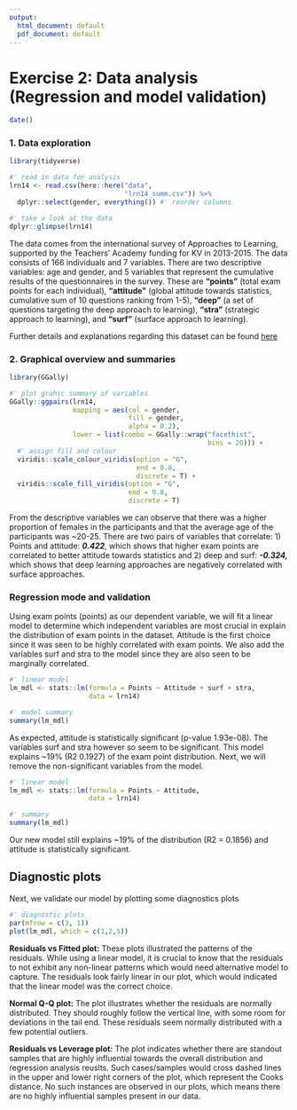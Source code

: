 ```yaml
---
output:
  html_document: default
  pdf_document: default
---
```


# Exercise 2: Data analysis (Regression and model validation)

```r
date()
```

### 1. Data exploration

```r
library(tidyverse)

#' read in data for analysis
lrn14 <- read.csv(here::here("data", 
                             "lrn14_summ.csv")) %>%
  dplyr::select(gender, everything()) #' reorder columns

#' take a look at the data
dplyr::glimpse(lrn14)
```

The data comes from the international survey of Approaches to Learning, supported by the Teachers' Academy funding for KV in 2013-2015. The data consists of 166 individuals and 7 variables. There are two descriptive variables: age and gender, and 5 variables that represent the cumulative results of the questionnaires in the survey. These are **"points"** (total exam points for each individual), **"attitude"** (global attitude towards statistics, cumulative sum of 10 questions ranking from 1-5), **"deep"** (a set of questions targeting the deep approach to learning), **"stra"** (strategic approach to learning), and **"surf"** (surface approach to learning).

Further details and explanations regarding this dataset can be found [here](https://www.mv.helsinki.fi/home/kvehkala/JYTmooc/JYTOPKYS3-meta.txt)

### 2. Graphical overview and summaries

```r
library(GGally)

#' plot grahic summary of variables
GGally::ggpairs(lrn14, 
                mapping = aes(col = gender, 
                              fill = gender,
                              alpha = 0.2), 
                lower = list(combo = GGally::wrap("facethist", 
                                                  bins = 20))) +
  #' assign fill and colour
  viridis::scale_colour_viridis(option = "G",
                                end = 0.8,
                                discrete = T) +
  viridis::scale_fill_viridis(option = "G",
                              end = 0.8,
                              discrete = T)

```

From the descriptive variables we can observe that there was a higher proportion of females in the participants and that the average age of the participants was \~20-25. There are two pairs of variables that correlate: 1) Points and attitude: ***0.422***, which shows that higher exam points are correlated to better attitude towards statistics and 2) deep and surf: ***-0.324,*** which shows that deep learning approaches are negatively correlated with surface approaches.

### Regression mode and validation

Using exam points (points) as our dependent variable, we will fit a linear model to determine which independent variables are most crucial in explain the distribution of exam points in the dataset. Attitude is the first choice since it was seen to be highly correlated with exam points. We also add the variables surf and stra to the model since they are also seen to be marginally correlated.

```r
#' linear model
lm_mdl <- stats::lm(formula = Points ~ Attitude + surf + stra, 
                    data = lrn14)

#' model summary
summary(lm_mdl)
```

As expected, attitude is statistically significant (p-value 1.93e-08). The variables surf and stra however so seem to be significant. This model explains \~19% (R2 0.1927) of the exam point distribution. Next, we will remove the non-significant variables from the model.

```r
#' linear model
lm_mdl <- stats::lm(formula = Points ~ Attitude, 
                    data = lrn14)

#' summary
summary(lm_mdl)

```

Our new model still explains \~19% of the distribution (R2 = 0.1856) and attitude is statistically significant.

## Diagnostic plots

Next, we validate our model by plotting some diagnostics plots

```r
#' diagnostic plots
par(mfrow = c(3, 1))
plot(lm_mdl, which = c(1,2,5))

```

**Residuals vs Fitted plot:** These plots illustrated the patterns of the residuals. While using a linear model, it is crucial to know that the residuals to not exhibit any non-linear patterns which would need alternative model to capture. The residuals look fairly linear in our plot, which would indicated that the linear model was the correct choice.

**Normal Q-Q plot:** The plot illustrates whether the residuals are normally distributed. They should roughly follow the vertical line, with some room for deviations in the tail end. These residuals seem normally distributed with a few potential outliers.

**Residuals vs Leverage plot:** The plot indicates whether there are standout samples that are highly influential towards the overall distribution and regression analysis reuslts. Such cases/samples would cross dashed lines in the upper and lower right corners of the plot, which represent the Cooks distance. No such instances are observed in our plots, which means there are no highly influential samples present in our data.
